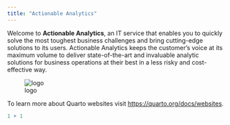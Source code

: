 ```yaml
---
title: "Actionable Analytics"
---
```


Welcome to **Actionable Analytics**, an IT service that enables you to quickly solve the most toughest business challenges and bring cutting-edge solutions to its users. Actionable Analytics keeps the customer's voice at its maximum volume to deliver state-of-the-art and invaluable analytic solutions for business operations at their best in a less risky and cost-effective way.

![logo](ALPHA.jpg){#fig-logo}

To learn more about Quarto websites visit <https://quarto.org/docs/websites>.

```r
1 + 1
```
